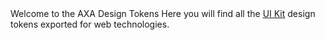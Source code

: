 
<Meta title='Introduction' />

<Unstyled>
  <Heading as='h1'>Welcome to the AXA Design Tokens</Heading>
  <Text as='div'>
    Here you will find all the <a target='_blank' href='https://www.figma.com/file/6zurYk3bJpzUg0H2THSxGF/AXA-UI-Kit'>UI Kit</a> design tokens exported for web technologies.
  </Text>
</Unstyled>
